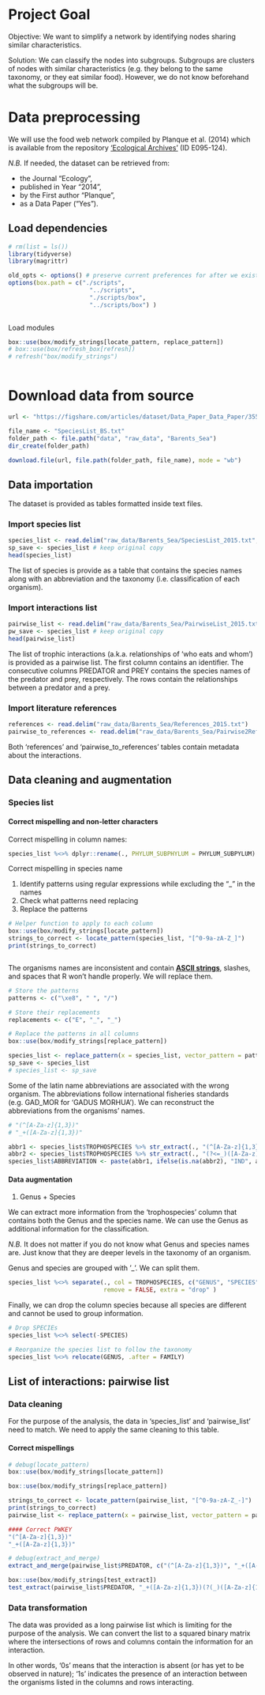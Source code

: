# Project Goal
Objective: We want to simplify a network by identifying nodes sharing similar characteristics.

Solution: We can classify the nodes into subgroups. Subgroups are clusters of nodes with similar characteristics (e.g. they belong to the same taxonomy, or they eat similar food). However, we do not know beforehand what the subgroups will be.

# Data preprocessing
We will use the food web network compiled by Planque et al. (2014) which is available from the repository ['Ecological Archives'](https://esapubs.org/archive/search.php?journal=E&year=2014&firstAuthor=Planque&isDP=1) (ID E095-124).

_N.B._ If needed, the dataset can be retrieved from:

- the Journal "Ecology",
- published in Year "2014",
- by the First author "Planque",
- as a Data Paper ("Yes").

## Load dependencies
```r
# rm(list = ls())
library(tidyverse)
library(magrittr)

old_opts <- options() # preserve current preferences for after we exist the function
options(box.path = c("./scripts", 
                       "../scripts",
                       "./scripts/box",
                       "../scripts/box") )
  

```

Load modules
```r
box::use(box/modify_strings[locate_pattern, replace_pattern])
# box::use(box/refresh_box[refresh])
# refresh("box/modify_strings")
         
```

# Download data from source
```r
url <- "https://figshare.com/articles/dataset/Data_Paper_Data_Paper/3559350?backTo=/collections/Who_eats_whom_in_the_Barents_Sea_a_food_web_topology_from_plankton_to_whales/3306768"

file_name <- "SpeciesList_BS.txt"
folder_path <- file.path("data", "raw_data", "Barents_Sea")
dir_create(folder_path)

``` 

```r
download.file(url, file.path(folder_path, file_name), mode = "wb")
``` 


## Data importation

The dataset is provided as tables formatted inside text files.

### Import species list
```r
species_list <- read.delim("raw_data/Barents_Sea/SpeciesList_2015.txt", header = TRUE)
sp_save <- species_list # keep original copy
head(species_list)

```

The list of species is provide as a table that contains the species names along with an abbreviation and the taxonomy (i.e. classification of each organism).

### Import interactions list
```r
pairwise_list <- read.delim("raw_data/Barents_Sea/PairwiseList_2015.txt", header = TRUE)
pw_save <- species_list # keep original copy
head(pairwise_list)
```
The list of trophic interactions (a.k.a. relationships of 'who eats and whom') is provided as a pairwise list. The first column contains an identifier.
The consecutive columns PREDATOR and PREY contains the species names of the predator and prey, respectively. The rows contain the relationships between a predator and a prey.

### Import literature references
```r
references <- read.delim("raw_data/Barents_Sea/References_2015.txt")
pairwise_to_references <- read.delim("raw_data/Barents_Sea/Pairwise2References_2015.txt")
```
Both 'references' and 'pairwise_to_references' tables contain metadata about the interactions.

## Data cleaning and augmentation
### Species list

#### Correct mispelling and non-letter characters

Correct mispelling in column names:
```r

species_list %<>% dplyr::rename(., PHYLUM_SUBPHYLUM = PHYLUM_SUBPYLUM)

```

Correct mispelling in species name

1. Identify patterns using regular expressions while excluding the "_" in the names
2. Check what patterns need replacing
2. Replace the patterns
```r

# Helper function to apply to each column
box::use(box/modify_strings[locate_pattern])
strings_to_correct <- locate_pattern(species_list, "[^0-9a-zA-Z_]")
print(strings_to_correct)



```
The organisms names are inconsistent and contain [**ASCII strings**](https://www.ascii-code.com/), slashes, and spaces that R won't handle properly.
We will replace them.

```r
# Store the patterns
patterns <- c("\xe8", " ", "/")

# Store their replacements
replacements <- c("E", "_", "_")

# Replace the patterns in all columns
box::use(box/modify_strings[replace_pattern])

species_list <- replace_pattern(x = species_list, vector_pattern = patterns, vector_replacement = replacements )
sp_save <- species_list
# species_list <- sp_save
```

Some of the latin name abbreviations are associated with the wrong organism. The abbreviations follow international fisheries standards (e.g. GAD_MOR for 'GADUS MORHUA'). We can reconstruct the abbreviations from the organisms' names.

```r

# "(^[A-Za-z]{1,3})"
# "_+([A-Za-z]{1,3})"

abbr1 <- species_list$TROPHOSPECIES %>% str_extract(., "(^[A-Za-z]{1,3})")
abbr2 <- species_list$TROPHOSPECIES %>% str_extract(., "(?<=_)([A-Za-z]{1,3})")
species_list$ABBREVIATION <- paste(abbr1, ifelse(is.na(abbr2), "IND", abbr2), sep="_" )

```


#### Data augmentation

1. Genus + Species

We can extract more information from the 'trophospecies' column that contains both the Genus and the species name. We can use the Genus as additional information for the classification.

_N.B._ It does not matter if you do not know what Genus and species names are. Just know that they are deeper levels in the taxonomy of an organism.

Genus and species are grouped with '_'. We can split them.

```r
species_list %<>% separate(., col = TROPHOSPECIES, c("GENUS", "SPECIES"), 
                           remove = FALSE, extra = "drop" )

```
Finally, we can drop the column species because all species are different and cannot be used to group information.

```r
# Drop SPECIEs
species_list %<>% select(-SPECIES)

# Reorganize the species list to follow the taxonomy
species_list %<>% relocate(GENUS, .after = FAMILY)
```

## List of interactions: pairwise list
### Data cleaning

For the purpose of the analysis, the data in 'species_list' and 'pairwise_list' need to match.
We need to apply the same cleaning to this table.

#### Correct mispellings
```r
# debug(locate_pattern)
box::use(box/modify_strings[locate_pattern])

box::use(box/modify_strings[replace_pattern])

strings_to_correct <- locate_pattern(pairwise_list, "[^0-9a-zA-Z_-]")
print(strings_to_correct)
pairwise_list <- replace_pattern(x = pairwise_list, vector_pattern = patterns, vector_replacement = replacements )

#### Correct PWKEY
"(^[A-Za-z]{1,3})"
"_+([A-Za-z]{1,3})"

# debug(extract_and_merge)
extract_and_merge(pairwise_list$PREDATOR, c("(^[A-Za-z]{1,3})", "_+([A-Za-z]{1,3})_?"), sep = ""   )

box::use(box/modify_strings[test_extract])
test_extract(pairwise_list$PREDATOR, "_+([A-Za-z]{1,3})(?(_)([A-Za-z]{1,3}))")

```

### Data transformation
The data was provided as a long pairwise list which is limiting for the purpose of the analysis. We can convert the list to a squared binary matrix where the intersections of rows and columns contain the information for an interaction.

In other words, '0s' means that the interaction is absent (or has yet to be observed in nature); '1s' indicates the presence of an interaction between the organisms listed in the columns and rows interacting.

## 
